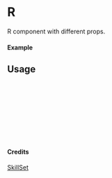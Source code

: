 
<Meta of={R} title="SkillSet/R" />

# R

R component with different props.

#### Example

<Canvas of={R.Primary} />

## Usage

```ts
import { R } from "yadl-ui";

const Example = () => {
  return (
      <R />
  );
};

export default Example;
```

#### Credits
[SkillSet](https://skillicons.dev)
